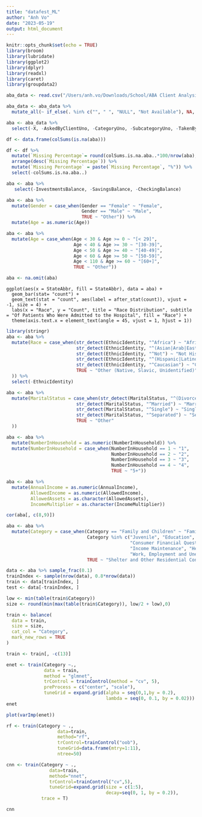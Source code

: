 ```yaml
---
title: "datafest_ML"
author: "Anh Vo"
date: "2023-05-19"
output: html_document
---
```


```r
knitr::opts_chunk$set(echo = TRUE)
library(broom)
library(lubridate)
library(ggplot2)
library(dplyr)
library(readxl)
library(caret)
library(groupdata2)
```

```r
aba_data <- read.csv("/Users/anh.vo/Downloads/School/ABA Client Analysis/data/datasetABA.csv") 
```

```r
aba_data <- aba_data %>%
  mutate_all(~ if_else(. %in% c("", " ", "NULL", "Not Available"), NA, .)) 

aba <- aba_data %>%
  select(-X, -AskedByClientUno, -CategoryUno, -SubcategoryUno, -TakenByAttorneyUno, -ClosedByAttorneyUno, -LegalDeadline, -Conversation, -PostalCode, -ClosedOnUtc, -Subcategory, -County, -Imprisoned, -BaseIncomeLimit, -PerHouseholdMemberIncomeLimit)

df <- data.frame(colSums(is.na(aba)))

df <- df %>%
  mutate(`Missing Percentage`= round(colSums.is.na.aba..*100/nrow(aba), 6)) %>%
  arrange(desc(`Missing Percentage`)) %>%
  mutate(`Missing Percentage` = paste(`Missing Percentage`, "%")) %>%
  select(-colSums.is.na.aba..)

aba <- aba %>%
   select(-InvestmentsBalance, -SavingsBalance, -CheckingBalance)
```


```r
aba <- aba %>%
  mutate(Gender = case_when(Gender == "Female" ~ "Female",
                            Gender == "Male" ~ "Male",
                            TRUE ~ "Other")) %>%
  mutate(Age = as.numeric(Age))

aba <- aba %>%
  mutate(Age = case_when(Age < 30 & Age >= 0 ~ "[< 29]", 
                         Age < 40 & Age >= 30 ~ "[30-39]", 
                         Age < 50 & Age >= 40 ~ "[40-49]", 
                         Age < 60 & Age >= 50 ~ "[50-59]", 
                         Age < 110 & Age >= 60 ~ "[60+]",
                         TRUE ~ "Other"))

aba <- na.omit(aba)
```


```{}
ggplot(aes(x = StateAbbr, fill = StateAbbr), data = aba) +
  geom_bar(stat= "count") +
  geom_text(stat = "count", aes(label = after_stat(count)), vjust = -1, size = 4) +
  labs(x = "Race", y = "Count", title = "Race Distribution", subtitle = "Of Patients Who Were Admitted to the Hospital", fill = "Race") +
  theme(axis.text.x = element_text(angle = 45, vjust = 1, hjust = 1))
```


```r
library(stringr)
aba <- aba %>%
  mutate(Race = case_when(str_detect(EthnicIdentity, "^Africa") ~ "African",
                          str_detect(EthnicIdentity, "^(Asian|Arab|East)") ~ "Asian",
                          str_detect(EthnicIdentity, "^Not") ~ "Not Hispanics or Latinx",
                          str_detect(EthnicIdentity, "^(Hispanic|Latino)") ~ "Hispanics or Latinx",
                          str_detect(EthnicIdentity, "^Caucasian") ~ "Caucasian",
                          TRUE ~ "Other (Native, Slavic, Unidentified)"
  )) %>%
  select(-EthnicIdentity)
```


```r
aba <- aba %>%
  mutate(MaritalStatus = case_when(str_detect(MaritalStatus, "^(Divorced|Widowed)") ~ "Divorced or Widowed",
                          str_detect(MaritalStatus, "^Married") ~ "Married or Remarried",
                          str_detect(MaritalStatus, "^Single") ~ "Single",
                          str_detect(MaritalStatus, "^Separated") ~ "Separated",
                          TRUE ~ "Other"
  )) 
```


```r
aba <- aba %>%
  mutate(NumberInHousehold = as.numeric(NumberInHousehold)) %>%
  mutate(NumberInHousehold = case_when(NumberInHousehold == 1 ~ "1", 
                                       NumberInHousehold == 2 ~ "2", 
                                       NumberInHousehold == 3 ~ "3", 
                                       NumberInHousehold == 4 ~ "4", 
                                       TRUE ~ "5+"))
```


```r
aba <- aba %>%
  mutate(AnnualIncome = as.numeric(AnnualIncome),
         AllowedIncome = as.numeric(AllowedIncome),
         AllowedAssets = as.character(AllowedAssets),
         IncomeMultiplier = as.character(IncomeMultiplier))
```


```r
cor(aba[, c(8,9)])
```

```r
aba <- aba %>%
  mutate(Category = case_when(Category == "Family and Children" ~ "Family and Children",
                              Category %in% c("Juvenile", "Education", "Individual Rights",
                                              "Consumer Financial Questions",
                                              "Income Maintenance", "Heath and Disability",
                                              "Work, Employment and Unemployment") ~ "Social Welfare and Economic Empowerment", 
                              TRUE ~ "Shelter and Other Residential Concerns"))
```



########################################################################


```r
data <- aba %>% sample_frac(0.1)
trainIndex <- sample(nrow(data), 0.8*nrow(data))
train <- data[trainIndex, ]
test <- data[-trainIndex, ]

low <- min(table(train$Category))
size <- round(min(max(table(train$Category)), low/2 + low),0)

train <- balance(
  data = train,
  size = size,
  cat_col = "Category",
  mark_new_rows = TRUE
)

train <- train[, -c(13)]
```


```r
enet <- train(Category ~.,
              data = train,
              method = "glmnet", 
              trControl = trainControl(method = "cv", 5),
              preProcess = c("center", "scale"),
              tuneGrid = expand.grid(alpha = seq(0,1,by = 0.2),
                                     lambda = seq(0, 0.1, by = 0.02)))
enet

plot(varImp(enet))
```

```r
rf <- train(Category ~ .,
                   data=train,
                   method="rf",
                   trControl=trainControl("oob"),
                   tuneGrid=data.frame(mtry=1:11),
                   ntree=50)
```

```r
cnn <- train(Category ~ .,
                data=train,
                method="nnet",
                trControl=trainControl("cv",5),
                tuneGrid=expand.grid(size = c(1:5),
                                     decay=seq(0, 1, by = 0.2)),
             trace = T)

cnn
```

